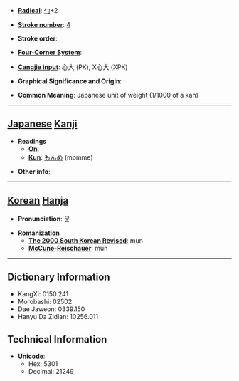 * '''[[Wiktionary:Chinese radical index| Radical]]''': [[Wiktionary:Chinese radical index 勹|勹]]+2

* '''[[Wiktionary:Chinese total strokes index|Stroke number]]''': [[Wiktionary:Chinese total strokes index 4|4]]

* '''Stroke order''': 

* '''[[Wiktionary:Chinese four corner index|Four-Corner System]]''': 

* '''[[Wiktionary:Chinese Cangjie index|Cangjie input]]''': 心大 (PK), X心大 (XPK)

* '''Graphical Significance and Origin''': 

* '''Common Meaning''': Japanese unit of weight (1/1000 of a kan)

----

== [[Japanese]] [[Kanji]] ==

* '''Readings'''
** '''[[On]]''': 
** '''[[Kun]]''': [[もんめ]] (momme)

* '''Other info''':  

----

== [[Korean]] [[Hanja]] ==

* '''Pronunciation''': 문

* '''Romanization'''
** '''[[The 2000 South Korean Revised Romanization|The 2000 South Korean Revised]]''': mun
** '''[[McCune-Reischauer]]''': mun

----

== Dictionary Information ==

* KangXi: 0150.241
* Morobashi: 02502
* Dae Jaweon: 0339.150
* Hanyu Da Zidian: 10256.011

== Technical Information ==

* '''Unicode''':
** Hex: 5301
** Decimal: 21249